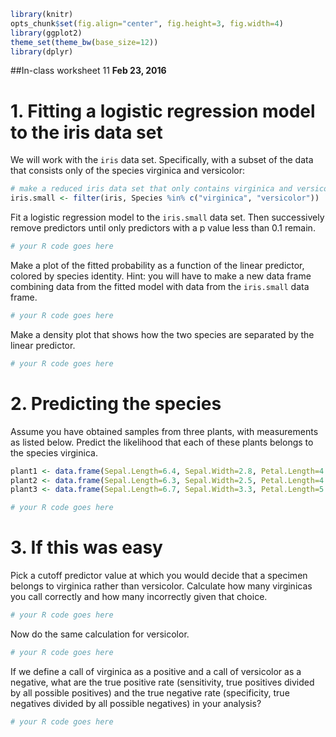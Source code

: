 ```r
library(knitr)
opts_chunk$set(fig.align="center", fig.height=3, fig.width=4)
library(ggplot2)
theme_set(theme_bw(base_size=12))
library(dplyr)
```
##In-class worksheet 11
**Feb 23, 2016**


# 1. Fitting a logistic regression model to the iris data set

We will work with the `iris` data set. Specifically, with a subset of the data that consists only of the species virginica and versicolor:
```r
# make a reduced iris data set that only contains virginica and versicolor species
iris.small <- filter(iris, Species %in% c("virginica", "versicolor"))
```

Fit a logistic regression model to the `iris.small` data set. Then successively remove predictors until only predictors with a p value less than 0.1 remain.
```r
# your R code goes here
```

Make a plot of the fitted probability as a function of the linear predictor, colored by species identity. Hint: you will have to make a new data frame combining data from the fitted model with data from the `iris.small` data frame.

```r
# your R code goes here
```

Make a density plot that shows how the two species are separated by the linear predictor.
```r
# your R code goes here
```

# 2. Predicting the species

Assume you have obtained samples from three plants, with measurements as listed below. Predict the likelihood that each of these plants belongs to the species virginica.
```r
plant1 <- data.frame(Sepal.Length=6.4, Sepal.Width=2.8, Petal.Length=4.6, Petal.Width=1.8)
plant2 <- data.frame(Sepal.Length=6.3, Sepal.Width=2.5, Petal.Length=4.1, Petal.Width=1.7)
plant3 <- data.frame(Sepal.Length=6.7, Sepal.Width=3.3, Petal.Length=5.2, Petal.Width=2.3)
```

```r
# your R code goes here
```


# 3. If this was easy

Pick a cutoff predictor value at which you would decide that a specimen belongs to virginica rather than versicolor. Calculate how many virginicas you call correctly and how many incorrectly given that choice.

```r
# your R code goes here
```

Now do the same calculation for versicolor.
```r
# your R code goes here
```

If we define a call of virginica as a positive and a call of versicolor as a negative, what are the true positive rate (sensitivity, true positives divided by all possible positives) and the true negative rate (specificity, true negatives divided by all possible negatives) in your analysis?
```r
# your R code goes here
```
